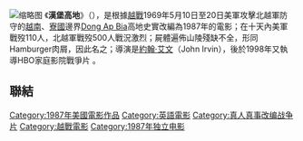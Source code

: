 {{Unreferenced |time=2009-07-03T02:42:11+00:00 }}<!-- 本调用由 {{subst:Unreferenced/auto}} 自动产生。 -->
{{Expand |time=2009-07-03T02:42:11+00:00 }}<!-- 本调用由 {{subst:Expand/auto}} 自动产生。 -->
[[File:Hamburger_hill.jpg|缩略图]]
《'''漢堡高地'''》（{{lang-en|'''''Hamburger Hill'''''}}），是根據[[越戰|越戰]]1969年5月10日至20日美軍攻擊北越軍防守的[[越南|越南]]、[[寮國|寮國]]邊界[[Dong_Ap_Bia|Dong Ap Bia]]高地史實改編為1987年的電影；在十天內美軍戰歿110人，北越軍戰歿500人戰況激烈；屍體遍佈山陵殘缺不全，形同Hamburger肉屑，因此名之；導演是[[約翰·艾文|約翰·艾文]]（John Irvin），後於1998年又執導HBO家庭影院戰爭片 。

==聯結==

{{American film-stub}}
{{DEFAULTSORT:Hamburger Hill}}

[[Category:1987年美國電影作品|Category:1987年美國電影作品]]
[[Category:英語電影|Category:英語電影]]
[[Category:真人真事改编战争片|Category:真人真事改编战争片]]
[[Category:越戰電影|Category:越戰電影]]
[[Category:1987年独立电影|Category:1987年独立电影]]